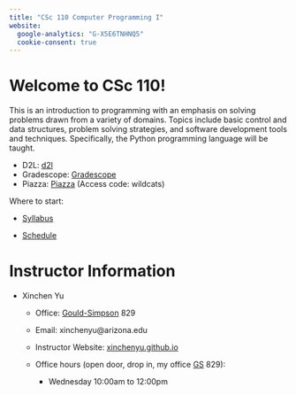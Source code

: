 ```yaml
---
title: "CSc 110 Computer Programming I"
website:
  google-analytics: "G-X5E6TNHNQ5"
  cookie-consent: true
---
```


# Welcome to CSc 110!

This is an introduction to programming with an emphasis on solving problems drawn from a variety of domains. Topics include basic control and data structures, problem solving strategies, and software development tools and techniques. Specifically, the Python programming language will be taught.

-   D2L: [d2l](https://d2l.arizona.edu/d2l/home/1493524)
-   Gradescope: [Gradescope](https://www.gradescope.com/courses/822022) 
-   Piazza: [Piazza](https://piazza.com/arizona/fall2024/csc110) (Access code: wildcats)

Where to start:

-   [Syllabus](syllabus.html)

-   [Schedule](schedule.html)

# Instructor Information

-   Xinchen Yu 

    -   Office: [Gould-Simpson](https://goo.gl/maps/h8Vyf7RNQiMAScDY6) 829

    -   Email: xinchenyu\@arizona.edu

    -   Instructor Website: [xinchenyu.github.io](https://xinchenyu.github.io/)

    -   Office hours (open door, drop in, my office [GS](https://goo.gl/maps/h8Vyf7RNQiMAScDY6) 829):

        -   Wednesday 10:00am to 12:00pm
